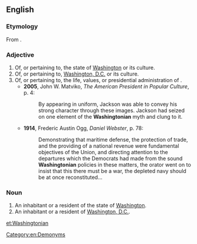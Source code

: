 ==English==

===Etymology===
From {{suffix|Washington|ian}}.

===Adjective===
{{en-adj|-}}

# Of, or pertaining to, the state of [[Washington]] or its culture.
# Of, or pertaining to, [[Washington, D.C.]] or its culture.
# Of, or pertaining to, the life, values, or presidential administration of {{w|George Washington}}.
#* '''2005''', John W. Matviko, ''The American President in Popular Culture'', p. 4:
#*: By appearing in uniform, Jackson was able to convey his strong character through these images. Jackson had seized on one element of the '''Washingtonian''' myth and clung to it.
#* '''1914''', Frederic Austin Ogg, ''Daniel Webster'', p. 78:
#*: Demonstrating that maritime defense, the protection of trade, and the providing of a national revenue were fundamental objectives of the Union, and  directing attention to the departures which the Democrats had made from the sound '''Washingtonian''' policies in these matters, the orator went on to insist that this there must be a war, the depleted navy should be at once reconstituted...

===Noun===
{{en-noun}}

# An inhabitant or a resident of the state of [[Washington]].
# An inhabitant or a resident of [[Washington, D.C.]].

[[Category:en:Demonyms]]

[[et:Washingtonian]]